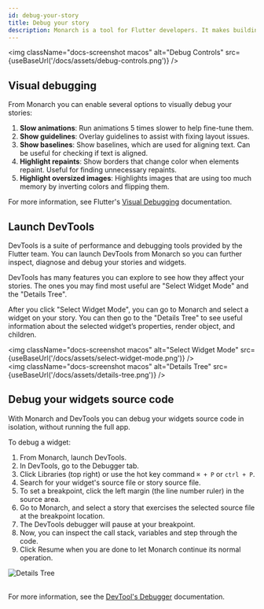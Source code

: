 ```yaml
---
id: debug-your-story
title: Debug your story
description: Monarch is a tool for Flutter developers. It makes building beautiful apps a simpler and faster experience.
---
```



<img className="docs-screenshot macos" alt="Debug Controls" src={useBaseUrl('/docs/assets/debug-controls.png')} />

## Visual debugging
From Monarch you can enable several options to visually debug your stories:

1. **Slow animations**: Run animations 5 times slower to help fine-tune them.
2. **Show guidelines**: Overlay guidelines to assist with fixing layout issues.
3. **Show baselines**: Show baselines, which are used for aligning text. Can be useful for checking if text is aligned.
4. **Highlight repaints**: Show borders that change color when elements repaint. Useful for finding unnecessary repaints.
5. **Highlight oversized images**: Highlights images that are using too much memory by inverting colors and flipping them.

For more information, see Flutter's [Visual Debugging](https://flutter.dev/docs/development/tools/devtools/inspector#visual-debugging) documentation.

## Launch DevTools
DevTools is a suite of performance and debugging tools provided by the Flutter team.
You can launch DevTools from Monarch so you can further inspect, diagnose and debug 
your stories and widgets.

DevTools has many features you can explore to see how they affect your stories. The 
ones you may find most useful are "Select Widget Mode" and the "Details Tree".

After you click "Select Widget Mode", you can go to Monarch and select a widget on your 
story. You can then go to the "Details Tree" to see useful information 
about the selected widget’s properties, render object, and children.

<img className="docs-screenshot macos" alt="Select Widget Mode" src={useBaseUrl('/docs/assets/select-widget-mode.png')} />
<br/>
<img className="docs-screenshot macos" alt="Details Tree" src={useBaseUrl('/docs/assets/details-tree.png')} />

## Debug your widgets source code
With Monarch and DevTools you can debug your widgets source code in isolation, 
without running the full app.

To debug a widget:

1. From Monarch, launch DevTools.
2. In DevTools, go to the Debugger tab.
3. Click Libraries (top right) or use the hot key command `⌘ + P` or `ctrl + P`.
4. Search for your widget's source file or story source file.
5. To set a breakpoint, click the left margin (the line number ruler) in the source area.
6. Go to Monarch, and select a story that exercises the selected source file at 
   the breakpoint location.
7. The DevTools debugger will pause at your breakpoint.
8. Now, you can inspect the call stack, variables and step through the code.
9. Click Resume when you are done to let Monarch continue its normal operation.

<img className="docs-screenshot macos" alt="Details Tree" src="/docs/assets/devtools-breakpoint-hit.png"/>
<br/>
<br/>

For more information, see the
[DevTool's Debugger](https://flutter.dev/docs/development/tools/devtools/debugger) 
documentation.